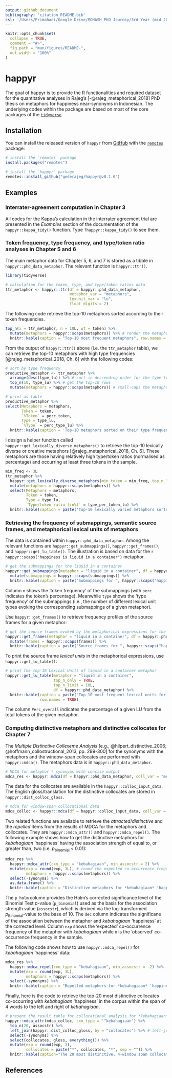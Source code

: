 ```yaml
---
output: github_document
bibliography: 'citation_README.bib'
csl: '/Users/Primahadi/Google Drive/MONASH PhD Journey/3rd Year (mid 2017-mid 2018)/ch6/apa-old-doi-prefix.csl'
---
```


<!-- README.md is generated from README.Rmd. Please edit that file -->

```r
knitr::opts_chunk$set(
  collapse = TRUE,
  comment = "#>",
  fig.path = "man/figures/README-",
  out.width = "100%"
)
```
# happyr

The goal of happyr is to provide the R functionalities and required dataset for the quantitative analyses in Rajeg's [-@rajeg_metaphorical_2018] PhD thesis on metaphors for happiness near-synonyms in Indonesian. The underlying codes within the package are based on most of the core packages of the [`tidyverse`](https://www.tidyverse.org).

## Installation

You can install the released version of `happyr` from [GitHub](https://github.com/gederajeg/happyr) with the [`remotes`](https://github.com/r-lib/remotes) package:

``` r
# install the `remotes` package
install.packages("remotes") 

# install the `happyr` package
remotes::install_github("gederajeg/happyr@v0.1.0") 
```

## Examples

### Interrater-agreement computation in Chapter 3

All codes for the Kappa's calculation in the interrater agreement trial are presented in the *Examples* section of the documentation of the `happyr::kappa_tidy()` function. Type `?happyr::kappa_tidy()` to see them.

### Token frequency, type frequency, and type/token ratio analyses in Chapter 5 and 6

The main metaphor data for Chapter 5, 6, and 7 is stored as a tibble in `happyr::phd_data_metaphor`. The relevant function is `happyr::ttr()`. 

```r
library(tidyverse)

# calculation for the token, type, and type/token ratios data
ttr_metaphor <- happyr::ttr(df = happyr::phd_data_metaphor,
                            metaphor_var = "metaphors",
                            lexunit_var = "lu",
                            float_digits = 2)
```

The following code retrieve the top-10 metaphors sorted according to their token frequencies.

```r
top_n(x = ttr_metaphor, n = 10L, wt = token) %>% 
  mutate(metaphors = happyr::scaps(metaphors)) %>% # render the metaphors into small capitals
  knitr::kable(caption = "Top-10 most frequent metaphors", row.names = TRUE)
```

From the output of `happyr::ttr()` above (i.e. the `ttr_metaphor` table), we can retrieve the top-10 metaphors with high type frequencies [@rajeg_metaphorical_2018, Ch. 6] with the following codes:

```r
# sort by type frequency
productive_metaphor <- ttr_metaphor %>% 
  arrange(desc(type_lu)) %>% # sort in descending order for the type frequency
  top_n(10, type_lu) %>% # get the top-10 rows
  mutate(metaphors = happyr::scaps(metaphors)) # small-caps the metaphors

# print as table
productive_metaphor %>% 
select(Metaphors = metaphors,
       Token = token,
       `%Token` = perc_token,
       Type = type_lu,
       `%Type` = perc_type_lu) %>% 
  knitr::kable(caption = 'Top-10 metaphors sorted on their type frequency.', row.names = TRUE)
```

I design a helper function called `happyr::get_lexically_diverse_metaphors()` to retrieve the top-10 lexically diverse or creative metaphors [@rajeg_metaphorical_2018, Ch. 6]. These metaphors are those having relatively high type/token ratios (normalised as percentage) and occurring at least three tokens in the sample.

```r
min_freq <- 3L
ttr_metaphor %>% 
  happyr::get_lexically_diverse_metaphors(min_token = min_freq, top_n_limit = 10L) %>% 
  mutate(metaphors = happyr::scaps(metaphors)) %>% 
  select(Metaphors = metaphors,
         Token = token,
         Type = type_lu,
         `Type/token ratio (in%)` = type_per_token_lu) %>% 
  knitr::kable(caption = paste('Top-10 lexically varied metaphors sorted based on the TTR value and occurring at least ', happyr::numbers2words(min_freq), ' tokens.', sep = ""), row.names = TRUE)
```


### Retrieving the frequency of submappings, semantic source frames, and metaphorical lexical units of metaphors

The data is contained within `happyr::phd_data_metaphor`. Among the relevant functions are `happyr::get_submappings()`, `happyr::get_frames()`, and `happyr::get_lu_table()`. The illustration is based on data for the `r happyr::scaps("happiness is liquid in a container")` metaphor.

```r
# get the submappings for the liquid in a container
happyr::get_submappings(metaphor = "liquid in a container", df = happyr::phd_data_metaphor) %>% 
  mutate(submappings = happyr::scaps(submappings)) %>% 
  knitr::kable(caption = paste("Submappings for ", happyr::scaps("happiness is liquid in a container."), sep = ""), row.names = TRUE)
```

Column `n` shows the 'token frequency' of the submappings (with `perc` indicates the token's percentage). Meanwhile `type` shows the 'type frequency' of the submappings (i.e., the number of different lexical unit types evoking the corresponding submappings of a given metaphor).

Use `happyr::get_frames()` to retrieve frequency profiles of the source frames for a given metaphor:

```r
# get the source frames evoked by the metaphorical expressions for the liquid in a container
happyr::get_frames(metaphor = "liquid in a container", df = happyr::phd_data_metaphor) %>% 
  mutate(frames = happyr::scaps(frames)) %>% 
  knitr::kable(caption = paste("Source frames for ", happyr::scaps("happiness is liquid in a container."), sep = ""), row.names = TRUE)
```

To print the source frame *lexical units* in the metaphorical expressions, use `happyr::get_lu_table()`:

```r
# print the top-10 Lexical Units of liquid in a container metaphor
happyr::get_lu_table(metaphor = "liquid in a container", 
                     top_n_only = TRUE, 
                     top_n_limit = 10L, 
                     df = happyr::phd_data_metaphor) %>% 
  knitr::kable(caption = paste("Top-10 most frequent lexical units for ", happyr::scaps("happiness is liquid in a container."), sep = ""),
               row.names = TRUE)
```

The column `Perc_overall` indicates the percentage of a given LU from the total tokens of the given metaphor.



### Computing distinctive metaphors and distinctive collocates for Chapter 7

The *Multiple Distinctive Collexeme Analysis* [e.g., @hilpert_distinctive_2006; @hoffmann_collostructional_2013, pp. 299-300] for the synonyms with the metaphors and the window-span collocates are performed with `happyr::mdca()`. The metaphors data is in `happyr::phd_data_metaphor`.

```r
# MDCA for metaphor * synonyms with concise output
mdca_res <- happyr::mdca(df = happyr::phd_data_metaphor, coll_var = "metaphors", concise_output = TRUE)
```

The data for the collocates are available in the `happyr::colloc_input_data`. The English gloss/translation for the distinctive collocates are stored in `happyr::dist_colloc_gloss`. 

```r
# mdca for window-span collocational data
mdca_colloc <- happyr::mdca(df = happyr::colloc_input_data, coll_var = "collocates", concise_output = TRUE)
```

Two related functions are available to retrieve the *attracted*/*distinctive* and the *repelled* items from the results of MDCA for the metaphors and collocates. They are `happyr::mdca_attr()` and `happyr::mdca_repel()`. The following example shows how to get the distinctive metaphors for *kebahagiaan* 'happiness' having the association strength of equal to, or greater than, two (i.e. *p*~binomial~ < 0.01):

```r
mdca_res %>%
  happyr::mdca_attr(cxn_type = "kebahagiaan", min_assocstr = 2) %>% 
  mutate(exp = round(exp, 3L), # round the expected co-occurrence frequency
         metaphors = happyr::scaps(metaphors)) %>% 
  select(-synonyms) %>%
  as.data.frame() %>% 
  knitr::kable(caption = "Distinctive metaphors for *kebahagiaan* 'happiness'", row.names = TRUE)
```

The `p_holm` column provides the Holm's corrected significance level of the Binomial Test *p*-value (`p_binomial`) used as the basis for the association strength value (`assocstr`), which is derived via the log-transformed *p*~Binomial~-value to the base of 10. The `dec` column indicates the significane of the association between the metaphor and *kebahagiaan* 'happiness' at the corrected level. Column `exp` shows the 'expected' co-occurrence frequency of the metaphor with *kebahagiaan* while `n` is the 'observed' co-occurrence frequency in the sample.

The following code shows how to use `happyr::mdca_repel()` for *kebahagiaan* 'happiness' data:

```r
mdca_res %>%
  happyr::mdca_repel(cxn_type = "kebahagiaan", min_assocstr = -2) %>% 
  mutate(exp = round(exp, 3L),
         metaphors = happyr::scaps(metaphors)) %>% 
  select(-synonyms) %>%
  knitr::kable(caption = "Repelled metaphors for *kebahagiaan* 'happiness'", row.names = TRUE)
```

Finally, here is the code to retrieve the top-20 most distinctive collocates co-occurring with *kebahagiaan* 'happiness' in the corpus within the span of 4 words to the left and right of *kebahagiaan*.

```r
# present the result table for collocational analysis for *kebahagiaan*
happyr::mdca_attr(mdca_colloc, cxn_type = '^kebahagiaan') %>% 
  top_n(20, assocstr) %>% 
  left_join(happyr::dist_colloc_gloss, by = "collocates") %>% # left-join the gloss for the distinctive collocates
  select(-synonyms) %>%
  select(collocates, gloss, everything()) %>%
  mutate(exp = round(exp, 3), 
         collocates = paste("*", collocates, "*", sep = "")) %>%
  knitr::kable(caption="The 20 most distinctive, 4-window span collocates for *kebahagiaan* 'happiness' in the whole Indonesian Leipzig Corpora collection.", row.names = TRUE)
```

## References


